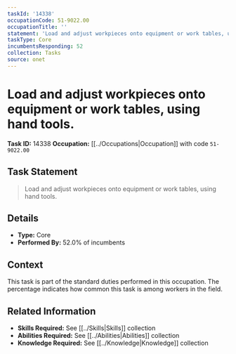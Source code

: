 ```yaml
---
taskId: '14338'
occupationCode: 51-9022.00
occupationTitle: ''
statement: 'Load and adjust workpieces onto equipment or work tables, using hand tools.'
taskType: Core
incumbentsResponding: 52
collection: Tasks
source: onet
---
```

# Load and adjust workpieces onto equipment or work tables, using hand tools.

**Task ID:** 14338
**Occupation:** [[../Occupations|Occupation]] with code `51-9022.00`

## Task Statement

> Load and adjust workpieces onto equipment or work tables, using hand tools.

## Details

- **Type:** Core
- **Performed By:** 52.0% of incumbents

## Context

This task is part of the standard duties performed in this occupation. The percentage indicates how common this task is among workers in the field.

## Related Information

- **Skills Required:** See [[../Skills|Skills]] collection
- **Abilities Required:** See [[../Abilities|Abilities]] collection
- **Knowledge Required:** See [[../Knowledge|Knowledge]] collection
